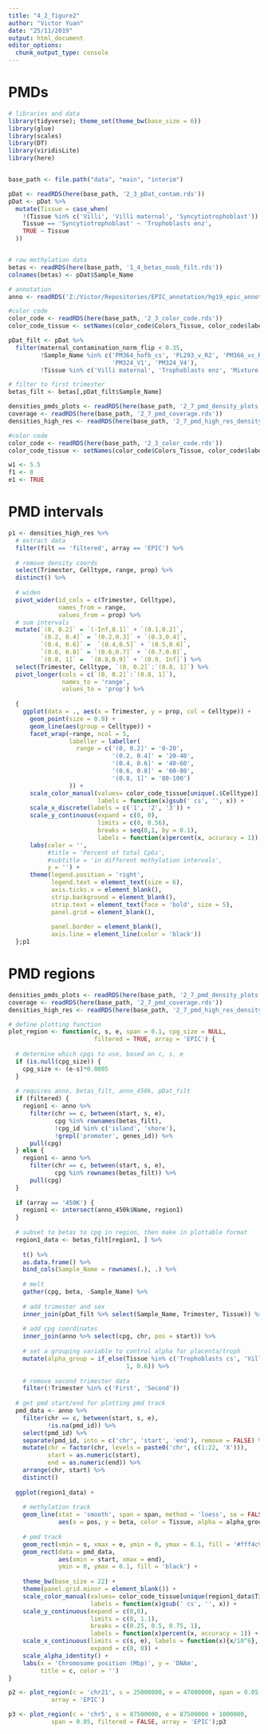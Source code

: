 ```yaml
---
title: "4_2_figure2"
author: "Victor Yuan"
date: "25/11/2019"
output: html_document
editor_options: 
  chunk_output_type: console
---
```


# PMDs

```r
# libraries and data
library(tidyverse); theme_set(theme_bw(base_size = 6))
library(glue)
library(scales)
library(DT)
library(viridisLite)
library(here)


base_path <- file.path("data", "main", "interim")

pDat <- readRDS(here(base_path, '2_3_pDat_contam.rds'))
pDat <- pDat %>%
  mutate(Tissue = case_when(
    !(Tissue %in% c('Villi', 'Villi maternal', 'Syncytiotrophoblast')) ~ paste(Tissue, 'cs'),
    Tissue == 'Syncytiotrophoblast' ~ 'Trophoblasts enz',
    TRUE ~ Tissue
  )) 


# raw methylation data
betas <- readRDS(here(base_path, '1_4_betas_noob_filt.rds'))
colnames(betas) <- pDat$Sample_Name

# annotation
anno <- readRDS('Z:/Victor/Repositories/EPIC_annotation/hg19_epic_annotation.rds')

#color code
color_code <- readRDS(here(base_path, '2_3_color_code.rds'))
color_code_tissue <- setNames(color_code$Colors_Tissue, color_code$label)

pDat_filt <- pDat %>% 
  filter(maternal_contamination_norm_flip < 0.35,
         !Sample_Name %in% c('PM364_hofb_cs', 'PL293_v_R2', 'PM366_vc_R2', 'P131_hofb_cs',
                             'PM324_V1', 'PM324_V4'),
         !Tissue %in% c('Villi maternal', 'Trophoblasts enz', 'Mixture cs', 'Dead Cells and Lymphocytes cs'))

# filter to first trimester
betas_filt <- betas[,pDat_filt$Sample_Name]

densities_pmds_plots <- readRDS(here(base_path, '2_7_pmd_density_plots.rds'))
coverage <- readRDS(here(base_path, '2_7_pmd_coverage.rds')) 
densities_high_res <- readRDS(here(base_path, '2_7_pmd_high_res_density.rds'))

#color code
color_code <- readRDS(here(base_path, '2_3_color_code.rds'))
color_code_tissue <- setNames(color_code$Colors_Tissue, color_code$label)

w1 <- 5.5
f1 <- 8
e1 <- TRUE
```

# PMD intervals

```r
p1 <- densities_high_res %>%
  # extract data
  filter(filt == 'filtered', array == 'EPIC') %>%
  
  # remove density coords
  select(Trimester, Celltype, range, prop) %>%
  distinct() %>%
  
  # widen
  pivot_wider(id_cols = c(Trimester, Celltype),
              names_from = range,
              values_from = prop) %>%
  # sum intervals
  mutate(`(0, 0.2]` = `(-Inf,0.1]` + `(0.1,0.2]`,
         `(0.2, 0.4]` = `(0.2,0.3]` + `(0.3,0.4]`,
         `(0.4, 0.6]` =  `(0.4,0.5]` + `(0.5,0.6]`,
         `(0.6, 0.8]` = `(0.6,0.7]` + `(0.7,0.8]`,
         `(0.8, 1]` =  `(0.8,0.9]` + `(0.9, Inf]`) %>%
  select(Trimester, Celltype, `(0, 0.2]`:`(0.8, 1]`) %>%
  pivot_longer(cols = c(`(0, 0.2]`:`(0.8, 1]`),
               names_to = 'range',
               values_to = 'prop') %>%
  
  {
    ggplot(data = ., aes(x = Trimester, y = prop, col = Celltype)) +
      geom_point(size = 0.9) +
      geom_line(aes(group = Celltype)) +
      facet_wrap(~range, ncol = 5,
                 labeller = labeller(
                   range = c('(0, 0.2]' = '0-20',
                             '(0.2, 0.4]' = '20-40',
                             '(0.4, 0.6]' = '40-60',
                             '(0.6, 0.8]' = '60-80',
                             '(0.8, 1]' = '80-100')
                 )) +
      scale_color_manual(values= color_code_tissue[unique(.$Celltype)],
                         labels = function(x)gsub(' cs', '', x)) +
      scale_x_discrete(labels = c('1', '2', '3')) +
      scale_y_continuous(expand = c(0, 0), 
                         limits = c(0, 0.56), 
                         breaks = seq(0,1, by = 0.1), 
                         labels = function(x)percent(x, accuracy = 1)) +
      labs(color = '', 
           #title = 'Percent of total CpGs',
           #subtitle = 'in different methylation intervals',
           y = '') +
      theme(legend.position = 'right',
            legend.text = element_text(size = 6),
            axis.ticks.x = element_blank(),
            strip.background = element_blank(),
            strip.text = element_text(face = 'bold', size = 5),
            panel.grid = element_blank(),
            
            panel.border = element_blank(),
            axis.line = element_line(color = 'black'))
  };p1
```

# PMD regions

```r
densities_pmds_plots <- readRDS(here(base_path, '2_7_pmd_density_plots.rds'))
coverage <- readRDS(here(base_path, '2_7_pmd_coverage.rds'))
densities_high_res <- readRDS(here(base_path, '2_7_pmd_high_res_density.rds'))
```

```r
# define plotting function
plot_region <- function(c, s, e, span = 0.1, cpg_size = NULL,
                        filtered = TRUE, array = 'EPIC') {
  
  # determine which cpgs to use, based on c, s, e
  if (is.null(cpg_size)) {
    cpg_size <- (e-s)*0.0005
  }
  
  # requires anno, betas_filt, anno_450k, pDat_filt
  if (filtered) {
    region1 <- anno %>%
      filter(chr == c, between(start, s, e),
             cpg %in% rownames(betas_filt),
             !cpg_id %in% c('island', 'shore'),
             !grepl('promoter', genes_id)) %>%
      pull(cpg)
  } else {
    region1 <- anno %>%
      filter(chr == c, between(start, s, e),
             cpg %in% rownames(betas_filt)) %>%
      pull(cpg)
  }
  
  if (array == '450K') {
    region1 <- intersect(anno_450k$Name, region1)
  } 
  
  # subset to betas to cpg in region, then make in plottable format
  region1_data <- betas_filt[region1, ] %>%
    
    t() %>%
    as.data.frame() %>%
    bind_cols(Sample_Name = rownames(.), .) %>%
    
    # melt
    gather(cpg, beta, -Sample_Name) %>%
    
    # add trimester and sex
    inner_join(pDat_filt %>% select(Sample_Name, Trimester, Tissue)) %>%
    
    # add cpg coordinates
    inner_join(anno %>% select(cpg, chr, pos = start)) %>%
    
    # set a grouping variable to control alpha for placenta/troph
    mutate(alpha_group = if_else(Tissue %in% c('Trophoblasts cs', 'Villi'),
                                 1, 0.6)) %>%
    
    # remove second trimester data
    filter(!Trimester %in% c('First', 'Second'))
  
  # get pmd start/end for plotting pmd track
  pmd_data <- anno %>%
    filter(chr == c, between(start, s, e), 
           !is.na(pmd_id)) %>%
    select(pmd_id) %>%
    separate(pmd_id, into = c('chr', 'start', 'end'), remove = FALSE) %>%
    mutate(chr = factor(chr, levels = paste0('chr', c(1:22, 'X'))),
           start = as.numeric(start),
           end = as.numeric(end)) %>%
    arrange(chr, start) %>%
    distinct()
  
  ggplot(region1_data) +
    
    # methylation track
    geom_line(stat = 'smooth', span = span, method = 'loess', se = FALSE,
              aes(x = pos, y = beta, color = Tissue, alpha = alpha_group), size = 1.25) +
    
    # pmd track
    geom_rect(xmin = s, xmax = e, ymin = 0, ymax = 0.1, fill = '#fff4c9', color = 'grey') +
    geom_rect(data = pmd_data, 
              aes(xmin = start, xmax = end), 
              ymin = 0, ymax = 0.1, fill = 'black') +
    
    theme_bw(base_size = 22) +
    theme(panel.grid.minor = element_blank()) +
    scale_color_manual(values= color_code_tissue[unique(region1_data$Tissue)],
                       labels = function(x)gsub(' cs', '', x)) +
    scale_y_continuous(expand = c(0,0), 
                       limits = c(0, 1.1), 
                       breaks = c(0.25, 0.5, 0.75, 1), 
                       labels = function(x)percent(x, accuracy = 1)) +
    scale_x_continuous(limits = c(s, e), labels = function(x){x/10^6},
                       expand = c(0, 0)) +
    scale_alpha_identity() +
    labs(x = 'Chromosome position (Mbp)', y = 'DNAm',
         title = c, color = '')
}

p2 <- plot_region(c = 'chr21', s = 25000000, e = 47000000, span = 0.05, filtered = T, #cpg_size = 5000,
            array = 'EPIC') 

p3 <- plot_region(c = 'chr5', s = 87500000, e = 87500000 + 1000000, 
            span = 0.05, filtered = FALSE, array = 'EPIC');p3
```
